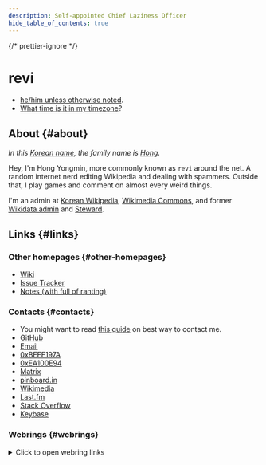 ```yaml
---
description: Self-appointed Chief Laziness Officer
hide_table_of_contents: true
---
```


{/* prettier-ignore */}
<head>
<link rel="authorization_endpoint" href="https://indieauth.com/auth" />
<link rel="token_endpoint" href="https://tokens.indieauth.com/token" />
<link rel="me authn" href="https://github.com/revi" />
<link rel="me" href="https://www.last.fm/user/revinim" />
<link rel="me" href="https://stackoverflow.com/users/5089628/revi" />
<link rel="me" href="https://meta.wikimedia.org/wiki/User:-revi" />
</head>

# revi

- [he/him unless otherwise noted](./gender-pronounciation).
- [What time is it in my timezone](./time)?

## About {#about}

_In this [Korean name](https://en.wikipedia.org/wiki/Korean_name),
the family name is [Hong](https://w.wiki/ANiq)._

Hey, I'm Hong Yongmin, more commonly known as `revi` around the net.
A random internet nerd editing Wikipedia and dealing with spammers.
Outside that, I play games and comment on almost every weird things.

I'm an admin at [Korean Wikipedia](https://ko.wikipedia.org/),
[Wikimedia Commons](https://commons.wikimedia.org/),
and former [Wikidata admin](https://wikidata.org) and [Steward](https://meta.wikimedia.org/wiki/S).

## Links {#links}

### Other homepages {#other-homepages}

- [Wiki](https://revi.wiki/)
- [Issue Tracker](https://issuetracker.revi.xyz)
- [Notes (with full of ranting)](/blog/)

### Contacts {#contacts}

- You might want to read [this guide](./contact-method) on best way to contact me.
- [GitHub](https://github.com/revi)
- [Email](./contact-method#email)
- [0xBEFF197A](https://revi.xyz/0xBEFF197A.asc)
- [0xEA100E94](https://revi.xyz/0xEA100E94.asc)
- [Matrix](https://matrix.to/#/@revi:omg.lol)
- [pinboard.in](https://pinboard.in/u:revi)
- [Wikimedia](https://meta.wikimedia.org/wiki/User:-revi)
- [Last.fm](https://www.last.fm/user/revinim)
- [Stack Overflow](https://stackoverflow.com/users/5089628/revi)
- [Keybase](https://keybase.io/revi)

### Webrings {#webrings}

<details>
<summary>Click to open webring links</summary>

- [←](https://xn--sr8hvo.ws/previous)
  An [IndieWeb Webring](https://xn--sr8hvo.ws/) 🕸💍
  [→](https://xn--sr8hvo.ws/next)

</details>
